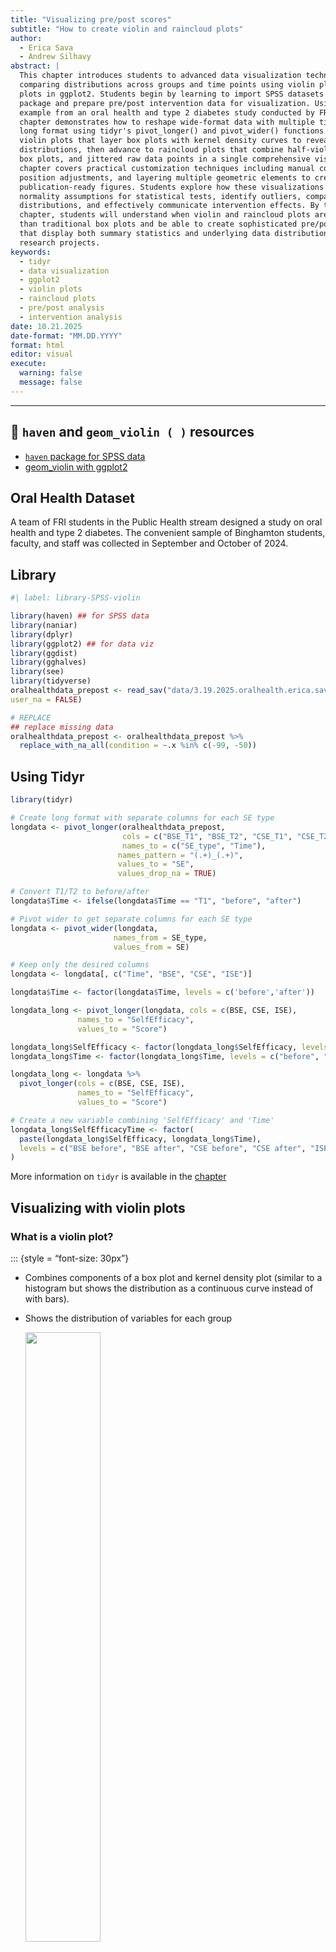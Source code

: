 ```yaml
---
title: "Visualizing pre/post scores"
subtitle: "How to create violin and raincloud plots"
author:
  - Erica Sava
  - Andrew Silhavy
abstract: |
  This chapter introduces students to advanced data visualization techniques for 
  comparing distributions across groups and time points using violin plots and raincloud 
  plots in ggplot2. Students begin by learning to import SPSS datasets using the haven 
  package and prepare pre/post intervention data for visualization. Using a real-world 
  example from an oral health and type 2 diabetes study conducted by FRI students, the 
  chapter demonstrates how to reshape wide-format data with multiple time points into 
  long format using tidyr's pivot_longer() and pivot_wider() functions. Students create 
  violin plots that layer box plots with kernel density curves to reveal complete data 
  distributions, then advance to raincloud plots that combine half-violin distributions, 
  box plots, and jittered raw data points in a single comprehensive visualization. The 
  chapter covers practical customization techniques including manual color scaling, 
  position adjustments, and layering multiple geometric elements to create 
  publication-ready figures. Students explore how these visualizations help assess 
  normality assumptions for statistical tests, identify outliers, compare group 
  distributions, and effectively communicate intervention effects. By the end of this 
  chapter, students will understand when violin and raincloud plots are more informative 
  than traditional box plots and be able to create sophisticated pre/post visualizations 
  that display both summary statistics and underlying data distributions for their own 
  research projects.
keywords:
  - tidyr
  - data visualization
  - ggplot2
  - violin plots
  - raincloud plots
  - pre/post analysis
  - intervention analysis
date: 10.21.2025
date-format: "MM.DD.YYYY"
format: html
editor: visual
execute:
  warning: false
  message: false
---
```


------------------------------------------------------------------------

::: callout-tip
## 📖 `haven` and `geom_violin ( )` resources

-   [`haven` package for SPSS data](https://haven.tidyverse.org)
-   [geom_violin with ggplot2](https://ggplot2.tidyverse.org/reference/geom_violin.html)

:::


## Oral Health Dataset

A team of FRI students in the Public Health stream designed a study on oral health and type 2 diabetes. The convenient sample of Binghamton students, faculty, and staff was collected in September and October of 2024. 

## Library

```r
#| label: library-SPSS-violin

library(haven) ## for SPSS data
library(naniar)
library(dplyr)
library(ggplot2) ## for data viz
library(ggdist)
library(gghalves)
library(see)
library(tidyverse)
oralhealthdata_prepost <- read_sav("data/3.19.2025.oralhealth.erica.sav",
user_na = FALSE)

# REPLACE
## replace missing data
oralhealthdata_prepost <- oralhealthdata_prepost %>%
  replace_with_na_all(condition = ~.x %in% c(-99, -50))
```

## Using Tidyr

```r
library(tidyr)

# Create long format with separate columns for each SE type
longdata <- pivot_longer(oralhealthdata_prepost,
                         cols = c("BSE_T1", "BSE_T2", "CSE_T1", "CSE_T2", "ISE_T1", "ISE_T2"),
                         names_to = c("SE_type", "Time"),
                        names_pattern = "(.+)_(.+)",
                        values_to = "SE",
                        values_drop_na = TRUE)

# Convert T1/T2 to before/after
longdata$Time <- ifelse(longdata$Time == "T1", "before", "after")

# Pivot wider to get separate columns for each SE type
longdata <- pivot_wider(longdata,
                       names_from = SE_type,
                       values_from = SE)

# Keep only the desired columns
longdata <- longdata[, c("Time", "BSE", "CSE", "ISE")]

longdata$Time <- factor(longdata$Time, levels = c('before','after'))

longdata_long <- pivot_longer(longdata, cols = c(BSE, CSE, ISE), 
               names_to = "SelfEfficacy", 
               values_to = "Score")

longdata_long$SelfEfficacy <- factor(longdata_long$SelfEfficacy, levels = c("BSE", "CSE", "ISE"))
longdata_long$Time <- factor(longdata_long$Time, levels = c("before", "after"))

longdata_long <- longdata %>%
  pivot_longer(cols = c(BSE, CSE, ISE), 
               names_to = "SelfEfficacy", 
               values_to = "Score")

# Create a new variable combining 'SelfEfficacy' and 'Time'
longdata_long$SelfEfficacyTime <- factor(
  paste(longdata_long$SelfEfficacy, longdata_long$Time),
  levels = c("BSE before", "BSE after", "CSE before", "CSE after", "ISE before", "ISE after")
)

```

More information on `tidyr` is available in the [chapter](#tidyr.qmd)

## Visualizing with violin plots

### What is a violin plot? {auto-animate="true"}

::: {style = "font-size: 30px"}

-   Combines components of a box plot and kernel density plot (similar to a histogram but shows the distribution as a continuous curve instead of with bars).

-   Shows the distribution of variables for each group

    ![](images/violin-violinstock.png){width="50%" height="50%"}

:::

### Why are violin plots important? {auto-animate="true"}

-   Helpful in making comparisons amongst distributions of different groups.
-   Good way to visualize data.
-   Easy way to identify trends and outliers in the data amongst different variables, which will help in forming relationships between different variables in your data.
-   Can be creative and customize plots how you like (filling in plots, coloring, sizing, transparency, etc.)

![](images/violin-histviolin.png){width="50%" height="50%"}

### How can violin plots help in your projects? {auto-animate="true"}

-   Examples
    -   Find normal distributions in your data, which will aid in the decision of what time of statistical test you use

    -   Compare ditributions between two groups in your data

    -   Was there an overall change in values in one of your variables before or after an event?

## Example: T-test {auto-animate="true"}

::: {style = "font-size: 20px"}

T-test: A way to compare means of two different groups (i.e. comparing if the self-efficacy increased after an educational intervention)

Converting a normal paired sample t-test, demonstrated by box plots, to a violin plot

![](images/violin-boxplot.png){width="80%" height="80%"} :::

## Example: Violin Plot {auto-animate="true"}

Now you can see the distribution of the basic self-efficacy variable, in addition to the box plot.

```r
#| echo: true
#| fig.width: 8
#| fig.height: 5
#| code-font-size: 30px
ggplot(longdata_long, aes(x = SelfEfficacyTime, y = Score, fill = SelfEfficacy)) + 
  geom_violin() + geom_boxplot(width = .1, position = position_dodge(width = 0.9)) + 
  geom_point(aes(color = Time), size = 1, position = position_jitter(width = 0.1)) + 
  scale_fill_manual(values = c("BSE" = "#69b3a2", "CSE" = "cornflowerblue", "ISE" = "darkorchid4")) + scale_color_manual(values = c('before' = 'white', 'after' = 'black')) + 
  ggtitle("Change in Self-Efficacy Due to Intervention")
```

## Raincloud plots {auto-animate="true"}

-   What if you wanted to see the distribution of the variables and the raw data side by side?
-   A raincloud plot allows you to add different types of plots onto one graph.
-   Here we see half the violin plot, boxplot, and raw data points jittered on top.

```r
#| echo: true
#| fig.width: 8
#| fig.height: 5
#| code-font-size: 30px
ggplot(longdata_long, aes(x = SelfEfficacyTime, y = Score, fill = SelfEfficacy)) +   
  geom_violinhalf(aes(x = SelfEfficacyTime, y = Score, fill = SelfEfficacy), trim = TRUE, 
  position = position_nudge(x = 0.1)) + geom_boxplot(width = .1, outlier.shape = NA,    
  position = position_nudge(x = -0.1)) + geom_point(position = position_nudge(x = -0.3)) +  
  scale_fill_manual(values = c("BSE" = "#69b3a2", "CSE" = "cornflowerblue", "ISE" = "darkorchid4")) + scale_color_manual(values = c('before' = 'white', 'after' = 'black')) +   
  ggtitle("Change in Self-Efficacy Due to Intervention")


```

::: callout-tip
## 📖 raincloud plot resources

There are many different ways to create a raincloud plot:
-   [Raincloud plots with ggplot2](https://z3tt.github.io/Rainclouds/)
-   [Raincloudplots](https://github.com/jorvlan/raincloudplots)
-   [geom_paired__raincloud()](https://yjunechoe.github.io/posts/2020-07-13-geom-paired-raincloud/)
:::

## Summary {auto-animate="true"}

-   Violin and raincloud plots are an effective strategy to visualize your information.
-   It is important to visualize your data in a way that will make it easy for the audience to understand your findings.
-   Plots can be easily customized in R:
    -   Fill
    -   Color
    -   Size
    -   Transparency (alpha = )
    -   Position

## Now you can confidently create your own violin and raincloud plots in R!!! {auto-animate="true"}

Any questions?

![](images/violin-cat.png){width="50%" height="50%"}
